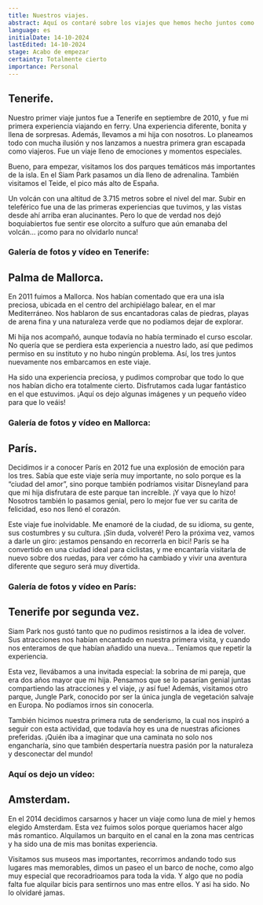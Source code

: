 ```yaml
---
title: Nuestros viajes.
abstract: Aquí os contaré sobre los viajes que hemos hecho juntos como pareja hasta ahora. Comenzamos nuestra aventura en 2010 y hemos continuado hasta la actualidad. ¡Espero que disfrutéis tanto de estas historias como nosotros lo hemos hecho en cada destino!
language: es
initialDate: 14-10-2024
lastEdited: 14-10-2024
stage: Acabo de empezar
certainty: Totalmente cierto
importance: Personal
---
```


## Tenerife.

Nuestro primer viaje juntos fue a Tenerife en septiembre de 2010, y fue mi primera experiencia viajando en ferry. Una experiencia diferente, bonita y llena de sorpresas. Además, llevamos a mi hija con nosotros. Lo planeamos todo con mucha ilusión y nos lanzamos a nuestra primera gran escapada como viajeros. Fue un viaje lleno de emociones y momentos especiales.

Bueno, para empezar, visitamos los dos parques temáticos más importantes de la isla. En el Siam Park pasamos un día lleno de adrenalina. También visitamos el Teide, el pico más alto de España.

Un volcán con una altitud de 3.715 metros sobre el nivel del mar. Subir en teleférico fue una de las primeras experiencias que tuvimos, y las vistas desde ahí arriba eran alucinantes. Pero lo que de verdad nos dejó boquiabiertos fue sentir ese olorcito a sulfuro que aún emanaba del volcán… ¡como para no olvidarlo nunca!

### **Galería de fotos y vídeo en Tenerife:**

## Palma de Mallorca.

En 2011 fuimos a Mallorca. Nos habían comentado que era una isla preciosa, ubicada en el centro del archipiélago balear, en el mar Mediterráneo. Nos hablaron de sus encantadoras calas de piedras, playas de arena fina y una naturaleza verde que no podíamos dejar de explorar.

Mi hija nos acompañó, aunque todavía no había terminado el curso escolar. No quería que se perdiera esta experiencia a nuestro lado, así que pedimos permiso en su instituto y no hubo ningún problema. Así, los tres juntos nuevamente nos embarcamos en este viaje.

Ha sido una experiencia preciosa, y pudimos comprobar que todo lo que nos habían dicho era totalmente cierto. Disfrutamos cada lugar fantástico en el que estuvimos. ¡Aquí os dejo algunas imágenes y un pequeño vídeo para que lo veáis!

### **Galería de fotos y vídeo en Mallorca:**

## París.

Decidimos ir a conocer París en 2012 fue una explosión de emoción para los tres. Sabía que este viaje sería muy importante, no solo porque es la “ciudad del amor”, sino porque también podríamos visitar Disneyland para que mi hija disfrutara de este parque tan increíble. ¡Y vaya que lo hizo! Nosotros también lo pasamos genial, pero lo mejor fue ver su carita de felicidad, eso nos llenó el corazón.

Este viaje fue inolvidable. Me enamoré de la ciudad, de su idioma, su gente, sus costumbres y su cultura. ¡Sin duda, volveré! Pero la próxima vez, vamos a darle un giro: ¡estamos pensando en recorrerla en bici! París se ha convertido en una ciudad ideal para ciclistas, y me encantaría visitarla de nuevo sobre dos ruedas, para ver cómo ha cambiado y vivir una aventura diferente que seguro será muy divertida.

### **Galería de fotos y vídeo en París:**

## Tenerife por segunda vez.

Siam Park nos gustó tanto que no pudimos resistirnos a la idea de volver. Sus atracciones nos habían encantado en nuestra primera visita, y cuando nos enteramos de que habían añadido una nueva… Teníamos que repetir la experiencia.

Esta vez, llevábamos a una invitada especial: la sobrina de mi pareja, que era dos años mayor que mi hija. Pensamos que se lo pasarían genial juntas compartiendo las atracciones y el viaje, ¡y así fue! Además, visitamos otro parque, Jungle Park, conocido por ser la única jungla de vegetación salvaje en Europa. No podíamos irnos sin conocerla.

También hicimos nuestra primera ruta de senderismo, la cual nos inspiró a seguir con esta actividad, que todavía hoy es una de nuestras aficiones preferidas. ¡Quién iba a imaginar que una caminata no solo nos engancharía, sino que también despertaría nuestra pasión por la naturaleza y desconectar del mundo!

### **Aquí os dejo un vídeo:**

## Amsterdam.

En el 2014 decidimos carsarnos y hacer un viaje como luna de miel y hemos elegido Amsterdam. Esta vez fuimos solos porque queriamos hacer algo más romantico. Alquilamos un barquito en el canal en la zona mas centricas y ha sido una de mis mas bonitas experiencia.

Visitamos sus museos mas importantes, recorrimos andando todo sus lugares mas memorables, dimos un paseo el un barco de noche, como algo muy especial que recoradrioamos para toda la vida. Y algo que no podía falta fue alquilar bicis para sentirnos uno mas entre ellos. Y asi ha sido. No lo olvidaré jamas.

